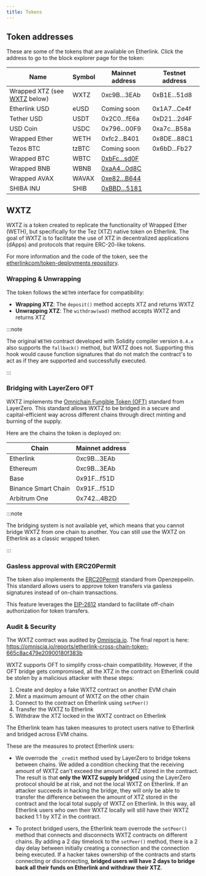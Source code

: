 ```yaml
---
title: Tokens
---
```



## Token addresses

These are some of the tokens that are available on Etherlink.
Click the address to go to the block explorer page for the token:

<table class="token_address_table">
<thead>
  <th>Name</th>
  <th>Symbol</th>
  <th>Mainnet address</th>
  <th>Testnet address</th>
</thead>
<tbody>
<tr>
  <td>Wrapped XTZ (see <a href="#wxtz">WXTZ</a> below)</td>
  <td>WXTZ</td>
  <td><InlineCopy code="0xc9B53AB2679f573e480d01e0f49e2B5CFB7a3EAb" href="https://explorer.etherlink.com/address/0xc9B53AB2679f573e480d01e0f49e2B5CFB7a3EAb">0xc9B...3EAb</InlineCopy></td>
  <td><InlineCopy code="0xB1Ea698633d57705e93b0E40c1077d46CD6A51d8" href="https://testnet.explorer.etherlink.com/address/0xB1Ea698633d57705e93b0E40c1077d46CD6A51d8">0xB1E...51d8</InlineCopy></td>
</tr>
<tr>
  <td>Etherlink USD</td>
  <td>eUSD</td>
  <td>Coming soon</td>
  <td><InlineCopy code="0x1A71f491fb0Ef77F13F8f6d2a927dd4C969ECe4f" href="https://testnet-explorer.etherlink.com/address/0x1A71f491fb0Ef77F13F8f6d2a927dd4C969ECe4f">0x1A7...Ce4f</InlineCopy></td>
</tr>
<tr>
  <td>Tether USD</td>
  <td>USDT</td>
  <td><InlineCopy code="0x2C03058C8AFC06713be23e58D2febC8337dbfE6A" href="https://explorer.etherlink.com/address/0x2C03058C8AFC06713be23e58D2febC8337dbfE6A">0x2C0...fE6a</InlineCopy></td>
  <td><InlineCopy code="0xD21B917D2f4a4a8E3D12892160BFFd8f4cd72d4F" href="https://testnet-explorer.etherlink.com/address/0xD21B917D2f4a4a8E3D12892160BFFd8f4cd72d4F">0xD21...2d4F</InlineCopy></td>
</tr>
<tr>
  <td>USD Coin</td>
  <td>USDC</td>
  <td><InlineCopy code="0x796Ea11Fa2dD751eD01b53C372fFDB4AAa8f00F9" href="https://explorer.etherlink.com/address/0x796Ea11Fa2dD751eD01b53C372fFDB4AAa8f00F9">0x796...00F9</InlineCopy></td>
  <td><InlineCopy code="0xa7c9092A5D2C3663B7C5F714dbA806d02d62B58a" href="https://testnet-explorer.etherlink.com/address/0xa7c9092A5D2C3663B7C5F714dbA806d02d62B58a">0xa7c...B58a</InlineCopy></td>
</tr>
<tr>
  <td>Wrapped Ether</td>
  <td>WETH</td>
  <td><InlineCopy code="0xfc24f770F94edBca6D6f885E12d4317320BcB401" href="https://explorer.etherlink.com/address/0xfc24f770F94edBca6D6f885E12d4317320BcB401">0xfc2...B401</InlineCopy></td>
  <td><InlineCopy code="0x8DEF68408Bc96553003094180E5C90d9fe5b88C1" href="https://testnet-explorer.etherlink.com/address/0x8DEF68408Bc96553003094180E5C90d9fe5b88C1">0x8DE...88C1</InlineCopy></td>
</tr>
<tr>
  <td>Tezos BTC</td>
  <td>tzBTC</td>
  <td>Coming soon</td>
  <td><InlineCopy code="0x6bDE94725379334b469449f4CF49bCfc85ebFb27" href="https://testnet-explorer.etherlink.com/address/0x6bDE94725379334b469449f4CF49bCfc85ebFb27">0x6bD...Fb27</InlineCopy></td>
</tr>
<tr>
  <td>Wrapped BTC</td>
  <td>WBTC</td>
  <td><a href="https://explorer.etherlink.com/address/0xbFc94CD2B1E55999Cfc7347a9313e88702B83d0F" target="_blank">0xbFc...sd0F</a></td>
  <td></td>
</tr>
<tr>
  <td>Wrapped BNB</td>
  <td>WBNB</td>
  <td><a href="https://explorer.etherlink.com/address/0xaA40A1cc1561c584B675cbD12F1423A32E2a0d8C" target="_blank">0xaA4...0d8C</a></td>
  <td></td>
</tr>
<tr>
  <td>Wrapped AVAX</td>
  <td>WAVAX</td>
  <td><a href="https://explorer.etherlink.com/address/0xe820995cD39B6E09EAa7e4e16337184b4A61B644" target="_blank">0xe82...B644</a></td>
  <td></td>
</tr>
<tr>
  <td>SHIBA INU</td>
  <td>SHIB</td>
  <td><a href="https://explorer.etherlink.com/address/0xBBD1F50A212357067318a84179892684e1Ac5181" target="_blank">0xBBD...5181</a></td>
  <td></td>
</tr>
</tbody>
</table>

## WXTZ

WXTZ is a token created to replicate the functionality of Wrapped Ether (WETH), but specifically for the Tez (XTZ) native token on Etherlink.
The goal of WXTZ is to facilitate the use of XTZ in decentralized applications (dApps) and protocols that require ERC-20-like tokens.

For more information and the code of the token, see the [etherlinkcom/token-deployments repository](https://github.com/etherlinkcom/token-deployments/tree/main).

### Wrapping & Unwrapping

The token follows the `WETH9` interface for compatibility:

- **Wrapping XTZ**: The `deposit()` method accepts XTZ and returns WXTZ
- **Unwrapping XTZ**: The `withdraw(wad)` method accepts WXTZ and returns XTZ

:::note

The original `WETH9` contract developed with Solidity compiler version `0.4.x` also supports the `fallback()` method, but WXTZ does not.
Supporting this hook would cause function signatures that do not match the contract's to act as if they are supported and successfully executed.

:::

### Bridging with LayerZero OFT

WXTZ implements the [Omnichain Fungible Token (OFT)](https://docs.layerzero.network/v2/developers/evm/oft/quickstart) standard from LayerZero.
This standard allows WXTZ to be bridged in a secure and capital-efficient way across different chains through direct minting and burning of the supply.

Here are the chains the token is deployed on:

<table class="token_address_table">
<thead>
  <th>Chain</th>
  <th>Mainnet address</th>
</thead>
<tbody>
<tr>
  <td>Etherlink</td>
  <td><InlineCopy code="0xc9B53AB2679f573e480d01e0f49e2B5CFB7a3EAb" href="https://explorer.etherlink.com/address/0xc9B53AB2679f573e480d01e0f49e2B5CFB7a3EAb">0xc9B...3EAb</InlineCopy></td>
</tr>
<tr>
  <td>Ethereum</td>
  <td><InlineCopy href="https://etherscan.io/address/0xc9b53ab2679f573e480d01e0f49e2b5cfb7a3eab" code="0xc9b53ab2679f573e480d01e0f49e2b5cfb7a3eab">0xc9B...3EAb</InlineCopy></td>
</tr>
<tr>
  <td>Base</td>
  <td><InlineCopy href="https://basescan.org/address/0x91f9cc2649ac70a071602cade9b0c1a5868af51d" code="0x91f9cc2649ac70a071602cade9b0c1a5868af51d">0x91F...f51D</InlineCopy></td>
</tr>
<tr>
  <td>Binance Smart Chain</td>
  <td><InlineCopy href="https://bscscan.com/address/0x91F9cc2649ac70a071602cadE9b0C1A5868af51D" code="0x91F9cc2649ac70a071602cadE9b0C1A5868af51D">0x91F...f51D</InlineCopy></td>
</tr>
<tr>
  <td>Arbitrum One</td>
  <td><InlineCopy href="https://arbiscan.io/address/0x7424f00845777a06e21f0bd8873f814a8a814b2d" code="0x7424f00845777a06e21f0bd8873f814a8a814b2d">0x742...4B2D</InlineCopy></td>
</tr>
</tbody>
</table>

:::note

The bridging system is not available yet, which means that you cannot bridge WXTZ from one chain to another.
You can still use the WXTZ on Etherlink as a classic wrapped token.

:::

### Gasless approval with ERC20Permit

The token also implements the [ERC20Permit](https://docs.openzeppelin.com/contracts/5.x/api/token/erc20#ERC20Permit) standard from Openzeppelin.
This standard allows users to approve token transfers via gasless signatures instead of on-chain transactions.

This feature leverages the [EIP-2612](https://eips.ethereum.org/EIPS/eip-2612) standard to facilitate off-chain authorization for token transfers.

### Audit & Security

The WXTZ contract was audited by [Omniscia.io](https://omniscia.io/).
The final report is here: https://omniscia.io/reports/etherlink-cross-chain-token-665c8ac479e20900180f383b

WXTZ supports OFT to simplify cross-chain compatibility.
However, if the OFT bridge gets compromised, all the XTZ in the contract on Etherlink could be stolen by a malicious attacker with these steps:

1. Create and deploy a fake WXTZ contract on another EVM chain
1. Mint a maximum amount of WXTZ on the other chain
1. Connect to the contract on Etherlink using `setPeer()`
1. Transfer the WXTZ to Etherlink
1. Withdraw the XTZ locked in the WXTZ contract on Etherlink

The Etherlink team has taken measures to protect users native to Etherlink and bridged across EVM chains.

These are the measures to protect Etherlink users:

- We overrode the `_credit` method used by LayerZero to bridge tokens between chains. We added a condition checking that the receiving amount of WXTZ can't exceed the amount of XTZ stored in the contract. The result is that **only the WXTZ supply bridged** using the LayerZero protocol should be at risk, and not the local WXTZ on Etherlink. If an attacker succeeds in hacking the bridge, they will only be able to transfer the difference between the amount of XTZ stored in the contract and the local total supply of WXTZ on Etherlink. In this way, all Etherlink users who own their WXTZ locally will still have their WXTZ backed 1:1 by XTZ in the contract.

- To protect bridged users, the Etherlink team overrode the `setPeer()` method that connects and disconnects WXTZ contracts on different chains.
By adding a 2 day timelock to the `setPeer()` method, there is a 2 day delay between initially creating a connection and the connection being executed.
If a hacker takes ownership of the contracts and starts connecting or disconnecting, **bridged users will have 2 days to bridge back all their funds on Etherlink and withdraw their XTZ**.
